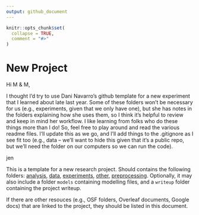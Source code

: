 ```yaml
---
output: github_document
---
```


<!-- README.md is generated from README.Rmd. Please edit that file -->

```r
knitr::opts_chunk$set(
  collapse = TRUE,
  comment = "#>"
)
```
# New Project

<!-- badges: start -->
<!-- badges: end -->

Hi M & M,

I thought I'd try to use Dani Navarro's github template for a new experiment that 
I learned about late last year. Some of these folders won't be necessary for us 
(e.g., experiments, given that we only have one), but she has notes in 
the folders explaining how she uses them, so I think it's helpful to review and 
keep in mind her workflow. I like learning from folks who do these things more than 
I do! So, feel free to play around and read the various readme files. I'll update this as
we go, and I'll add things to the .gitignore as I see fit too (e.g., data -- we'll want
to hide this given that it's a public repo, but we'll need the folder on our computers so
we can run the code). 

jen

This is a template for a new research project. Should contains the following
folders: [analysis](./analysis), [data](./data), [experiments](./experiments),
[other](./other), [preprocessing](./preprocessing). Optionally, it may also 
include a folder `models` containing modelling files, and a `writeup` folder
containing the project writeup. 

If there are other resouces (e.g., OSF folders, Overleaf documents, Google docs)
that are linked to the project, they should be listed in this document.
